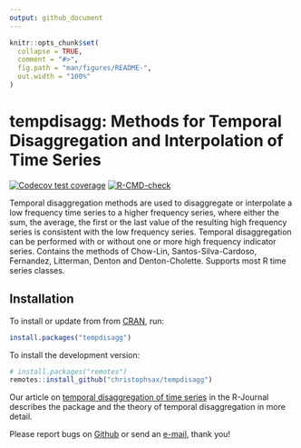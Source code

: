 ```yaml
---
output: github_document
---
```


<!-- README.md is generated from README.Rmd. Please edit that file -->

```r
knitr::opts_chunk$set(
  collapse = TRUE,
  comment = "#>",
  fig.path = "man/figures/README-",
  out.width = "100%"
)
```

# tempdisagg: Methods for Temporal Disaggregation and Interpolation of Time Series

<!-- badges: start -->
[![Codecov test coverage](https://codecov.io/gh/christophsax/tempdisagg/branch/main/graph/badge.svg)](https://app.codecov.io/gh/christophsax/tempdisagg?branch=main)
[![R-CMD-check](https://github.com/christophsax/tempdisagg/actions/workflows/R-CMD-check.yaml/badge.svg)](https://github.com/christophsax/tempdisagg/actions/workflows/R-CMD-check.yaml)
<!-- badges: end -->

Temporal disaggregation methods are used to disaggregate or interpolate a low
frequency time series to a higher frequency series, where either the sum, the
average, the first or the last value of the resulting high frequency series is
consistent with the low frequency series. Temporal disaggregation can be
performed with or without one or more high frequency indicator series. Contains
the methods of Chow-Lin, Santos-Silva-Cardoso, Fernandez, Litterman, Denton and
Denton-Cholette. Supports most R time series classes.

## Installation

To install or update from from [CRAN][package], run:

```r
install.packages("tempdisagg")
```

To install the development version:
```r
# install.packages("remotes")
remotes::install_github("christophsax/tempdisagg")
```

Our article on [temporal disaggregation of time series][article] in the R-Journal describes
the package and the theory of temporal disaggregation in more detail.

Please report bugs on [Github][github] or send an
[e-mail](mailto:christoph.sax@gmail.com), thank you!

[package]: https://cran.r-project.org/package=tempdisagg
[article]: https://journal.r-project.org/archive/2013-2/sax-steiner.pdf
[github]: https://github.com/christophsax/tempdisagg

